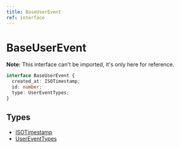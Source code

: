 ```yaml
---
title: BaseUserEvent
ref: interface
---
```


# BaseUserEvent

**Note:** This interface can't be imported, it's only here for reference.

```ts
interface BaseUserEvent {
  created_at: ISOTimestamp;
  id: number;
  type: UserEventTypes;
}
```

## Types

- [ISOTimestamp](/references/iso-timestamp)
- [UserEventTypes](/references/user-event-types)
